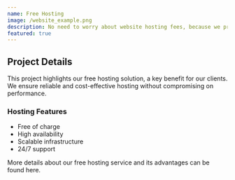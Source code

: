```yaml
---
name: Free Hosting
image: /website_example.png
description: No need to worry about website hosting fees, because we provide it for free.
featured: true
---
```


## Project Details

This project highlights our free hosting solution, a key benefit for our clients. We ensure reliable and cost-effective hosting without compromising on performance.

### Hosting Features

- Free of charge
- High availability
- Scalable infrastructure
- 24/7 support

More details about our free hosting service and its advantages can be found here. 